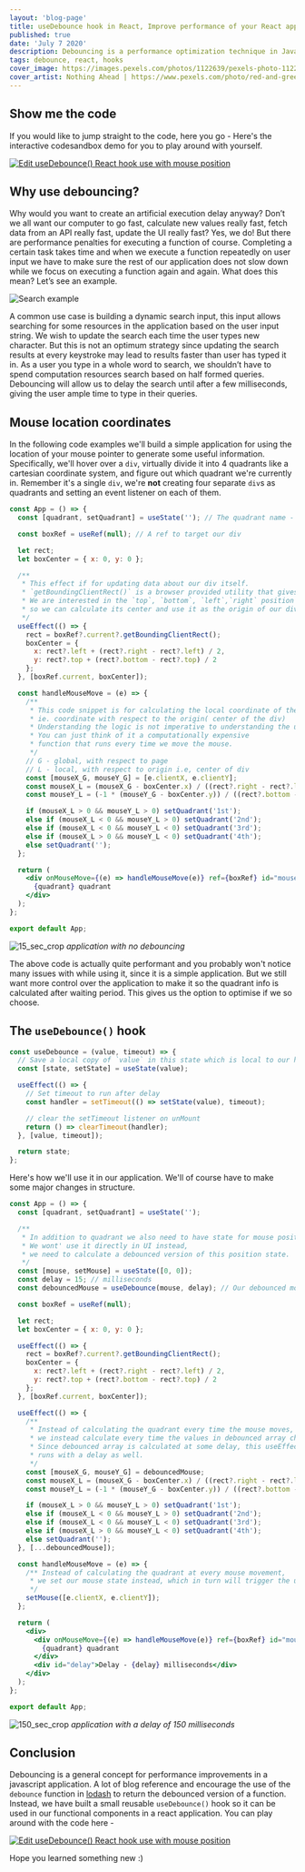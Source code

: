 ```yaml
---
layout: 'blog-page'
title: useDebounce hook in React, Improve performance of your React app with Debouncing
published: true
date: 'July 7 2020'
description: Debouncing is a performance optimization technique in JavaScript. It means to delay the execution of a function that you don’t want to run as often. We will also build a reusable useDebounce hook.
tags: debounce, react, hooks
cover_image: https://images.pexels.com/photos/1122639/pexels-photo-1122639.jpeg
cover_artist: Nothing Ahead | https://www.pexels.com/photo/red-and-green-leaves-on-ground-6924269/
---
```


## Show me the code

If you would like to jump straight to the code, here you go -
Here's the interactive codesandbox demo for you to play around with yourself.

[![Edit useDebounce() React hook use with mouse position](https://codesandbox.io/static/img/play-codesandbox.svg)](https://codesandbox.io/s/usedebounce-react-hook-use-with-mouse-position-xhp6c?fontsize=14&hidenavigation=1&theme=dark)

## Why use debouncing?

Why would you want to create an artificial execution delay anyway? Don’t we all want our computer to go fast, calculate new values really fast, fetch data from an API really fast, update the UI really fast? Yes, we do! But there are performance penalties for executing a function of course. Completing a certain task takes time and when we execute a function repeatedly on user input we have to make sure the rest of our application does not slow down while we focus on executing a function again and again. What does this mean? Let’s see an example.

![Search example](https://user-images.githubusercontent.com/18533307/86432818-a6960080-bd16-11ea-8225-4163ba14d332.gif)

A common use case is building a dynamic search input, this input allows searching for some resources in the application based on the user input string. We wish to update the search each time the user types new character. But this is not an optimum strategy since updating the search results at every keystroke may lead to results faster than user has typed it in. As a user you type in a whole word to search, we shouldn’t have to spend computation resources search based on half formed queries. Debouncing will allow us to delay the search until after a few milliseconds, giving the user ample time to type in their queries.

## Mouse location coordinates

In the following code examples we'll build a simple application for using the location of your mouse pointer to generate some useful information. Specifically, we'll hover over a `div`, virtually divide it into 4 quadrants like a cartesian coordinate system, and figure out which quadrant we're currently in. Remember it's a single `div`, we're **not** creating four separate `div`s as quadrants and setting an event listener on each of them.

```jsx
const App = () => {
  const [quadrant, setQuadrant] = useState(''); // The quadrant name - 1st | 2nd | 3rd | 4th

  const boxRef = useRef(null); // A ref to target our div

  let rect;
  let boxCenter = { x: 0, y: 0 };

  /**
   * This effect if for updating data about our div itself.
   * `getBoundingClientRect()` is a browser provided utility that gives you coordinates of the bounding rectangle.
   * We are interested in the `top`, `bottom`, `left`,`right` position of our div,
   * so we can calculate its center and use it as the origin of our div going forward.
   */
  useEffect(() => {
    rect = boxRef?.current?.getBoundingClientRect();
    boxCenter = {
      x: rect?.left + (rect?.right - rect?.left) / 2,
      y: rect?.top + (rect?.bottom - rect?.top) / 2
    };
  }, [boxRef.current, boxCenter]);

  const handleMouseMove = (e) => {
    /**
     * This code snippet is for calculating the local coordinate of the mouse pointer,
     * ie. coordinate with respect to the origin( center of the div)
     * Understanding the logic is not imperative to understanding the useDebounce() hook.
     * You can just think of it a computationally expensive
     * function that runs every time we move the mouse.
     */
    // G - global, with respect to page
    // L - local, with respect to origin i.e, center of div
    const [mouseX_G, mouseY_G] = [e.clientX, e.clientY];
    const mouseX_L = (mouseX_G - boxCenter.x) / ((rect?.right - rect?.left) / 2);
    const mouseY_L = (-1 * (mouseY_G - boxCenter.y)) / ((rect?.bottom - rect?.top) / 2);

    if (mouseX_L > 0 && mouseY_L > 0) setQuadrant('1st');
    else if (mouseX_L < 0 && mouseY_L > 0) setQuadrant('2nd');
    else if (mouseX_L < 0 && mouseY_L < 0) setQuadrant('3rd');
    else if (mouseX_L > 0 && mouseY_L < 0) setQuadrant('4th');
    else setQuadrant('');
  };

  return (
    <div onMouseMove={(e) => handleMouseMove(e)} ref={boxRef} id="mouse_example">
      {quadrant} quadrant
    </div>
  );
};

export default App;
```

![15_sec_crop](https://user-images.githubusercontent.com/18533307/86362668-4316bf00-bc93-11ea-9e3a-60ae2e97f86c.gif)
_application with no debouncing_

The above code is actually quite performant and you probably won't notice many issues with while using it, since it is a simple application. But we still want more control over the application to make it so the quadrant info is calculated after waiting period. This gives us the option to optimise if we so choose.

## The `useDebounce()` hook

```jsx
const useDebounce = (value, timeout) => {
  // Save a local copy of `value` in this state which is local to our hook
  const [state, setState] = useState(value);

  useEffect(() => {
    // Set timeout to run after delay
    const handler = setTimeout(() => setState(value), timeout);

    // clear the setTimeout listener on unMount
    return () => clearTimeout(handler);
  }, [value, timeout]);

  return state;
};
```

Here's how we'll use it in our application. We'll of course have to make some major changes in structure.

```jsx
const App = () => {
  const [quadrant, setQuadrant] = useState('');

  /**
   * In addition to quadrant we also need to have state for mouse position.
   * We wont' use it directly in UI instead,
   * we need to calculate a debounced version of this position state.
   */
  const [mouse, setMouse] = useState([0, 0]);
  const delay = 15; // milliseconds
  const debouncedMouse = useDebounce(mouse, delay); // Our debounced mouse coordinates for

  const boxRef = useRef(null);

  let rect;
  let boxCenter = { x: 0, y: 0 };

  useEffect(() => {
    rect = boxRef?.current?.getBoundingClientRect();
    boxCenter = {
      x: rect?.left + (rect?.right - rect?.left) / 2,
      y: rect?.top + (rect?.bottom - rect?.top) / 2
    };
  }, [boxRef.current, boxCenter]);

  useEffect(() => {
    /**
     * Instead of calculating the quadrant every time the mouse moves,
     * we instead calculate every time the values in debounced array changes.
     * Since debounced array is calculated at some delay, this useEffect callback function
     * runs with a delay as well.
     */
    const [mouseX_G, mouseY_G] = debouncedMouse;
    const mouseX_L = (mouseX_G - boxCenter.x) / ((rect?.right - rect?.left) / 2);
    const mouseY_L = (-1 * (mouseY_G - boxCenter.y)) / ((rect?.bottom - rect?.top) / 2);

    if (mouseX_L > 0 && mouseY_L > 0) setQuadrant('1st');
    else if (mouseX_L < 0 && mouseY_L > 0) setQuadrant('2nd');
    else if (mouseX_L < 0 && mouseY_L < 0) setQuadrant('3rd');
    else if (mouseX_L > 0 && mouseY_L < 0) setQuadrant('4th');
    else setQuadrant('');
  }, [...debouncedMouse]);

  const handleMouseMove = (e) => {
    /** Instead of calculating the quadrant at every mouse movement,
     * we set our mouse state instead, which in turn will trigger the useDebounce() hook.
     */
    setMouse([e.clientX, e.clientY]);
  };

  return (
    <div>
      <div onMouseMove={(e) => handleMouseMove(e)} ref={boxRef} id="mouse_example">
        {quadrant} quadrant
      </div>
      <div id="delay">Delay - {delay} milliseconds</div>
    </div>
  );
};

export default App;
```

![150_sec_crop](https://user-images.githubusercontent.com/18533307/86362673-44e08280-bc93-11ea-8b44-4fa1c6226336.gif)
_application with a delay of 150 milliseconds_

## Conclusion

Debouncing is a general concept for performance improvements in a javascript application. A lot of blog reference and encourage the use of the `debounce` function in [lodash](https://lodash.com/docs/#debounce) to return the debounced version of a function. Instead, we have built a small reusable `useDebounce()` hook so it can be used in our functional components in a react application. You can play around with the code here -

[![Edit useDebounce() React hook use with mouse position](https://codesandbox.io/static/img/play-codesandbox.svg)](https://codesandbox.io/s/usedebounce-react-hook-use-with-mouse-position-xhp6c?fontsize=14&hidenavigation=1&theme=dark)

Hope you learned something new :)
